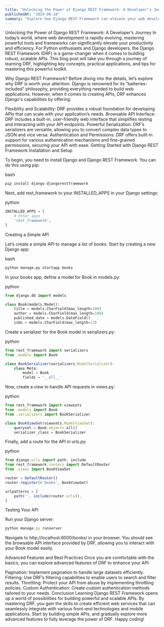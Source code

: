 ```yaml
---
title: "Unlocking the Power of Django REST Framework: A Developer’s Journey"
publishedAt: "2024-06-18"
summary: "Explore how Django REST Framework can elevate your web development skills. This post covers installation, setup, and key features to get you started with building robust APIs"
---
```


Unlocking the Power of Django REST Framework: A Developer’s Journey
In today’s world, where web development is rapidly evolving, mastering powerful tools and frameworks can significantly elevate your productivity and efficiency. For Python enthusiasts and Django developers, the Django REST Framework (DRF) is a game-changer when it comes to building robust, scalable APIs. This blog post will take you through a journey of learning DRF, highlighting key concepts, practical applications, and tips for mastering this powerful toolkit.

Why Django REST Framework?
Before diving into the details, let’s explore why DRF is worth your attention. Django is renowned for its “batteries-included” philosophy, providing everything needed to build web applications. However, when it comes to creating APIs, DRF enhances Django's capabilities by offering:

Flexibility and Scalability: DRF provides a robust foundation for developing APIs that can scale with your application’s needs.
Browsable API Interface: DRF includes a built-in, user-friendly web interface that simplifies testing and interacting with your API endpoints.
Powerful Serialization: DRF’s serializers are versatile, allowing you to convert complex data types to JSON and vice versa.
Authentication and Permissions: DRF offers built-in support for various authentication mechanisms and fine-grained permissions, securing your API with ease.
Getting Started with Django REST Framework
Installation and Setup

To begin, you need to install Django and Django REST Framework. You can do this using pip:

bash
```bash
pip install django djangorestframework
```
Next, add rest_framework to your INSTALLED_APPS in your Django settings:

python
```python
INSTALLED_APPS = [
    # Other apps
    'rest_framework',
]
```

Creating a Simple API

Let’s create a simple API to manage a list of books. Start by creating a new Django app:

bash
```python
python manage.py startapp books
```
In your books app, define a model for Book in models.py:

python
```python
from django.db import models

class Book(models.Model):
    title = models.CharField(max_length=100)
    author = models.CharField(max_length=100)
    published_date = models.DateField()
    isbn = models.CharField(max_length=13)
```


Create a serializer for the Book model in serializers.py:

python
```jsx
from rest_framework import serializers
from .models import Book

class BookSerializer(serializers.ModelSerializer):
    class Meta:
        model = Book
        fields = '__all__'
```

Now, create a view to handle API requests in views.py:

python
```jsx
from rest_framework import viewsets
from .models import Book
from .serializers import BookSerializer

class BookViewSet(viewsets.ModelViewSet):
    queryset = Book.objects.all()
    serializer_class = BookSerializer
```

Finally, add a route for the API in urls.py:

python
```jsx
from django.urls import path, include
from rest_framework.routers import DefaultRouter
from .views import BookViewSet

router = DefaultRouter()
router.register(r'books', BookViewSet)

urlpatterns = [
    path('', include(router.urls)),
]
```
Testing Your API

Run your Django server:

```jsx
python manage.py runserver
```

Navigate to http://localhost:8000/books/ in your browser. You should see the browsable API interface provided by DRF, allowing you to interact with your Book model easily.

Advanced Features and Best Practices
Once you are comfortable with the basics, you can explore advanced features of DRF to enhance your API:

Pagination: Implement pagination to handle large datasets efficiently.
Filtering: Use DRF’s filtering capabilities to enable users to search and filter results.
Throttling: Protect your API from abuse by implementing throttling policies.
Custom Authentication: Create custom authentication methods tailored to your needs.
Conclusion
Learning Django REST Framework opens up a world of possibilities for building powerful and scalable APIs. By mastering DRF, you gain the skills to create efficient web services that can seamlessly integrate with various front-end technologies and mobile applications. Start by building simple APIs, and gradually explore more advanced features to fully leverage the power of DRF. Happy coding!


